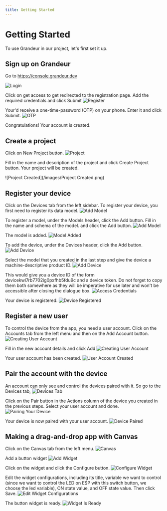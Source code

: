 ```yaml
---
title: Getting Started
---
```


# Getting Started
To use Grandeur in our project, let's first set it up.

## Sign up on Grandeur
Go to https://console.grandeur.dev

![Login](/images/introduction/login.webp)

Click on get access to get redirected to the registration page. Add the required credentials and click Submit
![Register](/images/Register.png)

Your'd receive a one-time-password (OTP) on your phone. Enter it and click Submit.
![OTP](/images/OTP.png)

Congratulations! Your account is created.

## Create a project
Click on New Project button.
![Project](/images/Project.png)

Fill in the name and description of the project and click Create Project button. Your project will be created. 

![Project Created](/images/Project Created.png)


## Register your device

Click on the Devices tab from the left sidebar. To register your device, you first need to register its data model. 
![Add Model](/images/Model-1.png)


To register a model, under the Models header, click the Add button. Fill in the name and schema of the model. and click the Add button.
![Add Model](/images/Model-2.png)


The model is added.
![Model Added](/images/Model-3.png)


To add the device, under the Devices header, click the Add button.
![Add Device](/images/Device.png)


Select the model that you created in the last step and give the device a machine-descriptive product ID.
![Add Device](/images/Device1.png)


This would give you a device ID of the form devicekwl7rb7702ig0pxfhb5fdu9c and a device token. Do not forget to copy them both somewhere as they will be imperative for use later and won't be accessible after closing the dialogue box.
![Access Credentials](/images/Device2.png)


Your device is registered.
![Device Registered](/images/Device3.png)


## Register a new user
To control the device from the app, you need a user account. Click on the Accounts tab from the left menu and then on the Add Account button.
![Creating User Account](/images/User.png)

Fill in the new account details and click Add 
![Creating User Account](/images/User1.png)


Your user account has been created.
![User Account Created](/images/Userrr.png)

## Pair the account with the device

An account can only see and control the devices paired with it. So go to the Devices tab,
![Devices Tab](/images/Pai2.png)

Click on the Pair button in the Actions column of the device you created in the previous steps. Select your user account and done.
![Pairing Your Device](/images/Pair3.png)

Your device is now paired with your user account.
![Device Paired](/images/Pair4.png)

## Making a drag-and-drop app with Canvas
Click on the Canvas tab from the left menu.
![Canvas](/images/Canvas1.png)

Add a button widget
![Add Widget](/images/Canvas2.png)

Click on the widget and click the Configure button.
![Configure Widget](/images/Canvas3.png)

Edit the widget configurations, including its title, variable we want to control (since we want to control the LED on ESP with this switch button, we choose the led variable), ON state value, and OFF state value. Then click Save.
![Edit Widget Configurations](/images/Canvas4.png)

The button widget is ready.
![Widget Is Ready](/images/Canvas5.png)
